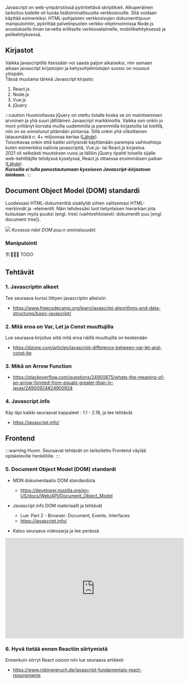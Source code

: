 
Javascript on web-ympäristössä pyöritettävä skriptikieli. Alkuperäinen tarkoitus kielelle oli tuoda lisätoiminallisuutta verkkosivuille. 
Sitä voidaan käyttää esimerkiksi: HTML-pohjaisten verkkosivujen dokumenttipuun manipulointiin, pyörittää palvelinpuolen verkko-ohjelmoinnissa Node.js avustuksella ilman tarvetta erilliselle verkkoselaimelle, mobiilikehityksessä ja pelikehityksessä.


## Kirjastot
Vaikka javascriptillä itsessään voi saada paljon aikaiseksi, niin samaan aikaan javascript kirjastojen ja kehysohjelmistojen suosio on noussut ylöspäin.  
Tässä muutama tärkeä Javascript kirjasto:
1. React.js
2. Node.js 
3. Vue.js
4. jQuery

:::caution Huomioitavaa
jQuery on otettu listalle koska se on mainitsemisen arvoinen ja yhä suuri jättiläinen Javascript markkinoilla. Vaikka sen onkin jo moni yrittänyt korvata muilla uudemmilla ja paremmilla kirjastoilla tai kielillä, niin on se onnistunut pitämään pintansa. Sillä onkin yhä viikottainen latausmäärä n. 4+ miljoonaa kertaa (<a href="https://www.npmjs.com/package/jquery">Lähde</a>).   
Toivottavaa onkin että kaikki siirtyisivät käyttämään parempia vaihtoehtoja kuten esimerkiksi natiivia javascriptiä, Vue.js- tai React.js kirjastoa.  
2021 oli selkeästi muutoksen vuosi ja tällöin jQuery tipahti toiselle sijalle web-kehittäjille tehdyssä kyselyssä, React.js ottaessa ensimmäisen paikan (<a href="https://insights.stackoverflow.com/survey/2021#section-most-popular-technologies-web-frameworks">Lähde</a>).  
___Kurssilla ei tulla panostautumaan kyseiseen Javascript-kirjastoon lainkaan.___
:::

## Document Object Model (DOM) standardi
Luodessasi HTML-dokumenttiä sisällytät siihen valitsemasi HTML-merkinnät ja -elementit. Näin tehdessäsi luot tietynlaisen hierarkian jota kutsutaan myös puuksi (engl. tree) (vaihtoehtoisesti: dokumentti puu [engl. document tree]).

<Tabs>
    <TabItem value="1" label="HTML esimerkki" default>
        <GetFile />
    </TabItem>
    <TabItem value="2" label="DOM puu">
        <GetFile2 />
    </TabItem>
    <TabItem value="3" label="Selaimen Javascript Objekti">
        <img src="/img/esimerkki_firefox.png" />
        <i>Kuvassa näet DOM puu:n ominaisuudet. </i>
    </TabItem>
</Tabs>


### Manipulointi
🏗️👷‍♂️🚧 TODO

## Tehtävät

### 1. Javascriptin alkeet
Tee seuraava kurssi liittyen javascriptin alkeisiin

* https://www.freecodecamp.org/learn/javascript-algorithms-and-data-structures/basic-javascript/

### 2. Mitä eroa on Var, Let ja Const muuttujilla
Lue seuraava kirjoitus siitä mitä eroa näillä muuttujilla on keskenään

* https://dzone.com/articles/javascript-difference-between-var-let-and-const-ke

### 3. Mikä on Arrow Function

* https://stackoverflow.com/questions/24900875/whats-the-meaning-of-an-arrow-formed-from-equals-greater-than-in-javas/24900924#24900924

### 4. Javascript.info
Käy läpi kaikki seuraavat kappaleet : 1.1 - 2.18, ja tee tehtävät.

* https://javascript.info/ 

## Frontend
:::warning Huom.
Seuraavat tehtävät on tarkoitettu Frontend väylää opiskeleville henkilöille.
:::
### 5. Document Object Model (DOM) standardi

* MDN dokumentaatio DOM standardista
    * https://developer.mozilla.org/en-US/docs/Web/API/Document_Object_Model

* Javascript.info DOM materiaalit ja tehtävät  
    * Lue: Part 2 - Browser: Document, Events, Interfaces
    * https://javascript.info/

* Katso seuraava videosarja ja tee perässä  

<iframe width="560" height="315" src="https://www.youtube-nocookie.com/embed/videoseries?list=PL4cUxeGkcC9gfoKa5la9dsdCNpuey2s-V" title="YouTube video player" frameborder="0" allow="accelerometer; autoplay; clipboard-write; encrypted-media; gyroscope; picture-in-picture" allowfullscreen></iframe>

### 6. Hyvä tietää ennen Reactiin siirtymistä
Ennenkuin siirryt React osioon niin lue seuraava artikkeli  
* https://www.robinwieruch.de/javascript-fundamentals-react-requirements  